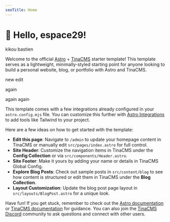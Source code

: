 ```yaml
---
seoTitle: Home
---
```


# 🤠 Hello, espace29!

kikou bastien

Welcome to the official [Astro](https://astro.build/) + [TinaCMS](https://tina.io/) starter template! This template serves as a lightweight, minimally-styled starting point for anyone looking to build a personal website, blog, or portfolio with Astro and TinaCMS.

new edit

again

again again

This template comes with a few integrations already configured in your `astro.config.mjs` file. You can customize this further with [Astro Integrations](https://astro.build/integrations) to add tools like Tailwind to your project.

Here are a few ideas on how to get started with the template:

* **Edit this page**: Navigate to `/admin` to update your homepage content in TinaCMS or manually edit `src/pages/index.astro` for full control.
* **Site Header**: Customize the navigation items in TinaCMS under the **Config Collection** or via `src/components/Header.astro`.
* **Site Footer**: Make it yours by adding your name or details in TinaCMS Global Config.
* **Explore Blog Posts**: Check out sample posts in `src/content/blog` to see how content is structured or edit them in TinaCMS under the **Blog Collection**.
* **Layout Customization**: Update the blog post page layout in `src/layouts/BlogPost.astro` for a unique look.

Have fun! If you get stuck, remember to check out the [Astro documentation](https://docs.astro.build/en/getting-started/) or [TinaCMS documentation](https://tina.io/docs) for guidance. You can also join the [TinaCMS Discord](https://discord.com/invite/zumN63Ybpf) community to ask questions and connect with other users.
